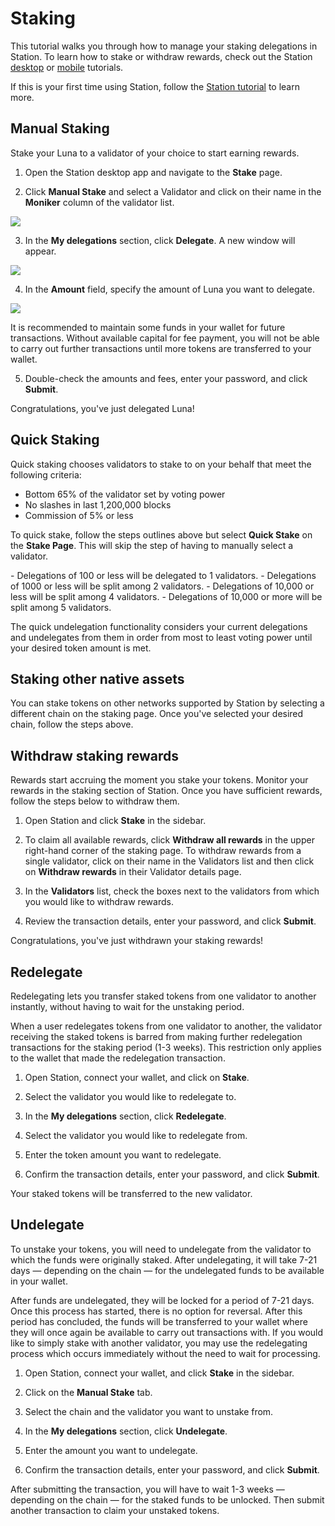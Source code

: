 
# Staking

This tutorial walks you through how to manage your staking delegations in Station. To learn how to stake or withdraw rewards, check out the Station [desktop](download/station-desktop.mdx) or [mobile](download/station-mobile.mdx) tutorials.

If this is your first time using Station, follow the [Station tutorial](download/station-desktop.mdx) to learn more.

## Manual Staking

Stake your Luna to a validator of your choice to start earning rewards.

1. Open the Station desktop app and navigate to the **Stake** page.

2. Click **Manual Stake** and select a Validator and click on their name in the **Moniker** column of the validator list.

<img className="readme-img-md" src="/img/screens/desktop/stake-page.png" />

3. In the **My delegations** section, click **Delegate**. A new window will appear.

<img className="readme-img-sm" src="/img/screens/desktop/stake-validator.png" />

4. In the **Amount** field, specify the amount of Luna you want to delegate.

<img className="readme-img-md" src="/img/screens/desktop/stake-delegate.png" />

<Admonition type="caution" icon="☢️" title="Maintain funds for transaction fees">

It is recommended to maintain some funds in your wallet for future transactions. Without available capital for fee payment, you will not be able to carry out further transactions until more tokens are transferred to your wallet.

</Admonition>

5. Double-check the amounts and fees, enter your password, and click **Submit**.

Congratulations, you've just delegated Luna!

## Quick Staking

Quick staking chooses validators to stake to on your behalf that meet the following criteria:

- Bottom 65% of the validator set by voting power
- No slashes in last 1,200,000 blocks
- Commission of 5% or less

To quick stake, follow the steps outlines above but select **Quick Stake** on the **Stake Page**. This will skip the step of having to manually select a validator.

<Admonition type="info" icon="💡" title="Quick stake validators">
- Delegations of 100 or less will be delegated to 1 validators.
- Delegations of 1000 or less will be split among 2 validators.
- Delegations of 10,000 or less will be split among 4 validators.
- Delegations of 10,000 or more will be split among 5 validators.

</Admonition>

The quick undelegation functionality considers your current delegations and undelegates from them in order from most to least voting power until your desired token amount is met.

## Staking other native assets

You can stake tokens on other networks supported by Station by selecting a different chain on the staking page. Once you've selected your desired chain, follow the steps above.

## Withdraw staking rewards

Rewards start accruing the moment you stake your tokens. Monitor your rewards in the staking section of Station. Once you have sufficient rewards, follow the steps below to withdraw them.

1. Open Station and click **Stake** in the sidebar.

2. To claim all available rewards, click **Withdraw all rewards** in the upper right-hand corner of the staking page. To withdraw rewards from a single validator, click on their name in the Validators list and then click on **Withdraw rewards** in their Validator details page.

3. In the **Validators** list, check the boxes next to the validators from which you would like to withdraw rewards.

4. Review the transaction details, enter your password, and click **Submit**.

Congratulations, you've just withdrawn your staking rewards!

## Redelegate

Redelegating lets you transfer staked tokens from one validator to another instantly, without having to wait for the unstaking period.

<Admonition type="caution" icon="☢️">

When a user redelegates tokens from one validator to another, the validator receiving the staked tokens is barred from making further redelegation transactions for the staking period (1-3 weeks). This restriction only applies to the wallet that made the redelegation transaction.

</Admonition>

1. Open Station, connect your wallet, and click on **Stake**.

2. Select the validator you would like to redelegate to.

3. In the **My delegations** section, click **Redelegate**.

4. Select the validator you would like to redelegate from.

5. Enter the token amount you want to redelegate.

6. Confirm the transaction details, enter your password, and click **Submit**.

Your staked tokens will be transferred to the new validator.

## Undelegate

To unstake your tokens, you will need to undelegate from the validator to which the funds were originally staked. After undelegating, it will take 7-21 days — depending on the chain — for the undelegated funds to be available in your wallet.

<Admonition type="caution" icon="☢️" title="Undelegation waiting period">

After funds are undelegated, they will be locked for a period of 7-21 days. Once this process has started, there is no option for reversal. After this period has concluded, the funds will be transferred to your wallet where they will once again be available to carry out transactions with. If you would like to simply stake with another validator, you may use the redelegating process which occurs immediately without the need to wait for processing.

</Admonition>

1. Open Station, connect your wallet, and click **Stake** in the sidebar.

2. Click on the **Manual Stake** tab.

3. Select the chain and the validator you want to unstake from.

4. In the **My delegations** section, click **Undelegate**.

5. Enter the amount you want to undelegate.

6. Confirm the transaction details, enter your password, and click **Submit**.

After submitting the transaction, you will have to wait 1-3 weeks — depending on the chain — for the staked funds to be unlocked. Then submit another transaction to claim your unstaked tokens.
